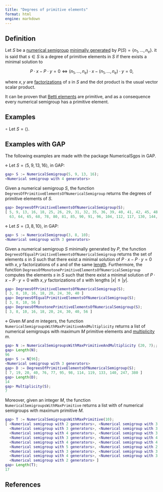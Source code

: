 ```yaml
---
title: "Degrees of primitive elements"
format: html
engine: markdown
---
```


<!--  -->

## Definition

Let $S$ be a [numerical semigroup](Numerical-semigroup.qmd) [minimally generated](Minimal-set-of-generators.qmd) by $P(S) = \{n_1, \ldots, n_e\}$. it is said that $s \in S$ is a degree of primitive elements in $S$ if there exists a minimal solution to

$$
P \cdot x - P \cdot y = 0 \Longleftrightarrow (n_1, \ldots, n_e) \cdot x - (n_1, \ldots, n_e) \cdot y = 0,
$$

where $x,y$ are [factorizations](../Presentations-NS/Set-of-factorizations.qmd) of $s$ in $S$ and the dot product is the usual vector scalar product.

It can be proven that [Betti elements](../Presentations-NS/Betti-element.qmd) are primitive, and as a consequence every numerical semigroup has a primitive element.

## Examples

$\circ$ Let $S = \langle \rangle$.

## Examples with GAP

The following examples are made with the package NumericalSgps in GAP.

$\diamond$ Let $S = \langle 5, 9, 13, 16 \rangle$, in GAP:

``` gap
gap> S := NumericalSemigroup(5, 9, 13, 16);
<Numerical semigroup with 4 generators>
```

Given a numerical semigroup $S$, the function `DegreesOfPrimitiveElementsOfNumericalSemigroup` returns the degrees of primitive elements of $S$.

``` gap
gap> DegreesOfPrimitiveElementsOfNumericalSemigroup(S);
[ 5, 9, 13, 16, 18, 25, 26, 29, 31, 32, 35, 36, 39, 40, 41, 42, 45, 48, 52, 53, 55, 57, 58,
  63, 64, 65, 68, 78, 80, 81, 85, 90, 91, 96, 104, 112, 117, 130, 144, 169, 208 ]
```

$\diamond$ Let $S = \langle 3, 8, 10 \rangle$, in GAP:

``` gap
gap> S := NumericalSemigroup(3, 8, 10);
<Numerical semigroup with 3 generators>
```

Given a numerical semigroup $S$ minimally generated by $P$, the function `DegreesOfEqualPrimitiveElementsOfNumericalSemigroup` returns the set of elements $s$ in $S$ such that there exist a minimal solution of $P \cdot x - P \cdot y = 0$ with $x,y$ factorizations of $s$ and of the same [length](../Fact-and-div/Length-factorization.qmd). Furthermore, the function `DegreesOfMonotonePrimitiveElementsOfNumericalSemigroup` computes the elements $s$ in $S$ such that there exist a minimal solution of $P \cdot x - P \cdot y = 0$ with $x,y$ factorizations of $s$ with lengths $|x| \le |y|$.

``` gap
gap> DegreesOfPrimitiveElementsOfNumericalSemigroup(S);
[ 3, 8, 10, 16, 18, 20, 24, 30, 40 ]
gap> DegreesOfEqualPrimitiveElementsOfNumericalSemigroup(S);
[ 3, 8, 10, 56 ]
gap> DegreesOfMonotonePrimitiveElementsOfNumericalSemigroup(S);
[ 3, 8, 10, 16, 18, 20, 24, 30, 40, 56 ]
```

$\diamond$ Given $M$ and $m$ integers, the function `NumericalSemigroupsWithMaxPrimitiveAndMultiplicity` returns a list of numerical semigroups with maximum $M$ primitive elements and [multiplicity](Multiplicity.qmd) $m$.

``` gap
gap> N := NumericalSemigroupsWithMaxPrimitiveAndMultiplicity (20, 7);;
gap> Length(N);
96
gap> S := N[96];
<Numerical semigroup with 3 generators>
gap> D := DegreesOfPrimitiveElementsOfNumericalSemigroup(S);
[ 7, 19, 20, 40, 76, 77, 95, 98, 114, 119, 133, 140, 247, 380 ]
gap> Length(D);
14
gap> Multiplicity(S);
7
```

Moreover, given an integer $M$, the function `NumericalSemigroupsWithMaxPrimitive` returns a list with of numerical semigroups with maximum primitive $M$.

``` gap
gap> T := NumericalSemigroupsWithMaxPrimitive(10);
[ <Numerical semigroup with 2 generators>, <Numerical semigroup with 3 generators>,
  <Numerical semigroup with 3 generators>, <Numerical semigroup with 3 generators>,
  <Numerical semigroup with 4 generators>, <Numerical semigroup with 3 generators>,
  <Numerical semigroup with 3 generators>, <Numerical semigroup with 4 generators>,
  <Numerical semigroup with 4 generators>, <Numerical semigroup with 4 generators>,
  <Numerical semigroup with 5 generators>, <Numerical semigroup with 2 generators>,
  <Numerical semigroup with 3 generators>, <Numerical semigroup with 3 generators>,
  <Numerical semigroup with 4 generators>, <Numerical semigroup with 3 generators>,
  <Numerical semigroup with 2 generators> ]
gap> Length(T);
17
```

## References
